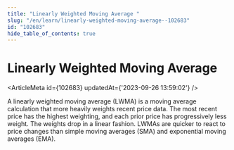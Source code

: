 ```yaml
---
title: "Linearly Weighted Moving Average "
slug: "/en/learn/linearly-weighted-moving-average--102683"
id: "102683"
hide_table_of_contents: true
---
```



# Linearly Weighted Moving Average 

<ArticleMeta id={102683} updatedAt={'2023-09-26 13:59:02'} />
<div className='border-solid border-b border-t-0 my-4 border-[var(--ifm-color-gray-300)]' />

A linearly weighted moving average (LWMA) is a moving average calculation that more heavily weights recent price data. The most recent price has the highest weighting, and each prior price has progressively less weight. The weights drop in a linear fashion. LWMAs are quicker to react to price changes than simple moving averages (SMA) and exponential moving averages (EMA).
